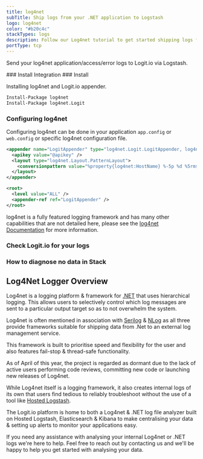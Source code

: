 ```yaml
---
title: log4net
subTitle: Ship logs from your .NET application to Logstash
logo: log4net
color: "#b20c4c"
stackTypes: logs
description: Follow our Log4net tutorial to get started shipping logs from your .net applications to Logstash for monitoring and analysis. 
portType: tcp
---
```


Send your log4net application/access/error logs to Logit.io via Logstash.

<Steps>
  ### Install Integration
  <InstallIntegration/>
  ### Install

  Installing log4net and Logit.io appender.

  ```ps copy
  Install-Package log4net
  Install-Package log4net.Logit
  ```

  ### Configuring log4net

  Configuring log4net can be done in your application `app.config` or `web.config` or specific log4net configuration file.
  
  ```xml copy showLineNumbers
  <appender name="LogitAppender" type="log4net.Logit.LogitAppender, log4net.Logit">
    <apikey value="@apikey" />
    <layout type="log4net.Layout.PatternLayout">
      <conversionpattern value="%property{log4net:HostName} %-5p %d %5rms %-22.22c{1} %-18.18M - %m%n" />
    </layout>
  </appender>
  
  <root>
    <level value="ALL" />
    <appender-ref ref="LogitAppender" />
  </root>
  ```
       
  log4net is a fully featured logging framework and has many other capabilities that are not 
  detailed here, please see the [log4net Documentation](https://logging.apache.org/log4net/) for more information.

  ### Check Logit.io for your logs

  <LaunchStack utmMedium="logs" utmCampaign="log4net" source="log4net" />

  ### How to diagnose no data in Stack

  <DiagnoseNoData />
</Steps>

## Log4Net Logger Overview

Log4net is a logging platform & framework for [.NET](/integrations/log-management/languages-and-libraries/dotnet) that uses 
hierarchical logging. This allows users to selectively control which log messages are sent to a 
particular output target so as to not overwhelm the system.

Log4net is often mentioned in association with [Serilog](/integrations/log-management/languages-and-libraries/serilog) & 
[NLog](/integrations/log-management/languages-and-libraries/nlog) as all three provide frameworks suitable for shipping 
data from .Net to an external log management service.

This framework is built to prioritise speed and flexibility for the user and also 
features fail-stop & thread-safe functionality. 

As of April of this year, the project is regarded as dormant due to the lack of active 
users performing code reviews, committing new code or launching new releases of Log4net.

While Log4net itself is a logging framework, it also creates internal logs of its own 
that users find tedious to reliably troubleshoot without the use of a tool like 
[Hosted Logstash](https://logit.io/platform/features/hosted-logstash/). 

The Logit.io platform is home to both a Log4net & .NET log file analyzer 
built on Hosted Logstash, Elasticsearch & Kibana to make centralising 
your data & setting up alerts to monitor your applications easy.

If you need any assistance with analysing your internal Log4net or .NET 
logs we're here to help. Feel free to reach out by contacting us 
<IntercomButton text="via live chat" /> and we'll be happy to help 
you get started with analysing your data.